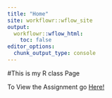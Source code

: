 ```yaml
---
title: "Home"
site: workflowr::wflow_site
output:
  workflowr::wflow_html:
    toc: false
editor_options:
  chunk_output_type: console
---
```

#This is my R class Page


To View the Assignment go [Here!]("./AssignmentMH.Rmd")
